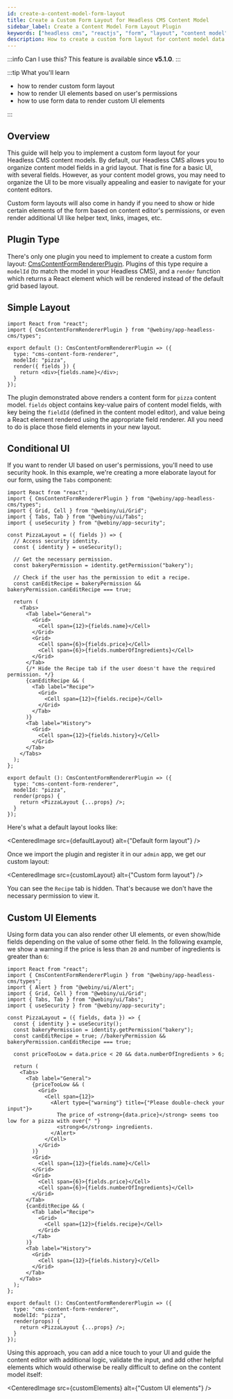 ```yaml
---
id: create-a-content-model-form-layout
title: Create a Custom Form Layout for Headless CMS Content Model
sidebar_label: Create a Content Model Form Layout Plugin
keywords: ["headless cms", "reactjs", "form", "layout", "content model"]
description: How to create a custom form layout for content model data entry.
---
```



:::info Can I use this?
This feature is available since **v5.1.0**.
:::

:::tip What you'll learn

- how to render custom form layout
- how to render UI elements based on user's permissions
- how to use form data to render custom UI elements

:::

## Overview

This guide will help you to implement a custom form layout for your Headless CMS content models. By default, our Headless CMS allows you to organize content model fields in a grid layout. That is fine for a basic UI, with several fields. However, as your content model grows, you may need to organize the UI to be more visually appealing and easier to navigate for your content editors.

Custom form layouts will also come in handy if you need to show or hide certain elements of the form based on content editor's permissions, or even render additional UI like helper text, links, images, etc.

## Plugin Type

There's only one plugin you need to implement to create a custom form layout: [CmsContentFormRendererPlugin](/docs/references/headless-cms/plugins#cms-content-form-renderer).
Plugins of this type require a `modelId` (to match the model in your Headless CMS), and a `render` function which returns a React element which will be rendered instead of the default grid based layout.

## Simple Layout

```tsx title="pizzaLayout.tsx"
import React from "react";
import { CmsContentFormRendererPlugin } from "@webiny/app-headless-cms/types";

export default (): CmsContentFormRendererPlugin => ({
  type: "cms-content-form-renderer",
  modelId: "pizza",
  render({ fields }) {
    return <div>{fields.name}</div>;
  }
});
```

The plugin demonstrated above renders a content form for `pizza` content model. `fields` object contains key-value pairs of content model fields, with key being the `fieldId` (defined in the content model editor), and value being a React element rendered using the appropriate field renderer. All you need to do is place those field elements in your new layout.

## Conditional UI

If you want to render UI based on user's permissions, you'll need to use security hook. In this example, we're creating a more elaborate layout for our form, using the `Tabs` component:

```tsx title="pizzaLayout.tsx"
import React from "react";
import { CmsContentFormRendererPlugin } from "@webiny/app-headless-cms/types";
import { Grid, Cell } from "@webiny/ui/Grid";
import { Tabs, Tab } from "@webiny/ui/Tabs";
import { useSecurity } from "@webiny/app-security";

const PizzaLayout = ({ fields }) => {
  // Access security identity.
  const { identity } = useSecurity();

  // Get the necessary permission.
  const bakeryPermission = identity.getPermission("bakery");

  // Check if the user has the permission to edit a recipe.
  const canEditRecipe = bakeryPermission && bakeryPermission.canEditRecipe === true;

  return (
    <Tabs>
      <Tab label="General">
        <Grid>
          <Cell span={12}>{fields.name}</Cell>
        </Grid>
        <Grid>
          <Cell span={6}>{fields.price}</Cell>
          <Cell span={6}>{fields.numberOfIngredients}</Cell>
        </Grid>
      </Tab>
      {/* Hide the Recipe tab if the user doesn't have the required permission. */}
      {canEditRecipe && (
        <Tab label="Recipe">
          <Grid>
            <Cell span={12}>{fields.recipe}</Cell>
          </Grid>
        </Tab>
      )}
      <Tab label="History">
        <Grid>
          <Cell span={12}>{fields.history}</Cell>
        </Grid>
      </Tab>
    </Tabs>
  );
};

export default (): CmsContentFormRendererPlugin => ({
  type: "cms-content-form-renderer",
  modelId: "pizza",
  render(props) {
    return <PizzaLayout {...props} />;
  }
});
```

Here's what a default layout looks like:

<CenteredImage src={defaultLayout} alt={"Default form layout"} />

Once we import the plugin and register it in our `admin` app, we get our custom layout:

<CenteredImage src={customLayout} alt={"Custom form layout"} />

You can see the `Recipe` tab is hidden. That's because we don't have the necessary permission to view it.

## Custom UI Elements

Using form data you can also render other UI elements, or even show/hide fields depending on the value of some other field. In the following example, we show a warning if the price is less than `20` and number of ingredients is greater than `6`:

```tsx {3,8,13,18-27} title="pizzaLayout.tsx"
import React from "react";
import { CmsContentFormRendererPlugin } from "@webiny/app-headless-cms/types";
import { Alert } from "@webiny/ui/Alert";
import { Grid, Cell } from "@webiny/ui/Grid";
import { Tabs, Tab } from "@webiny/ui/Tabs";
import { useSecurity } from "@webiny/app-security";

const PizzaLayout = ({ fields, data }) => {
  const { identity } = useSecurity();
  const bakeryPermission = identity.getPermission("bakery");
  const canEditRecipe = true; //bakeryPermission && bakeryPermission.canEditRecipe === true;

  const priceTooLow = data.price < 20 && data.numberOfIngredients > 6;

  return (
    <Tabs>
      <Tab label="General">
        {priceTooLow && (
          <Grid>
            <Cell span={12}>
              <Alert type={"warning"} title={"Please double-check your input"}>
                The price of <strong>{data.price}</strong> seems too low for a pizza with over{" "}
                <strong>6</strong> ingredients.
              </Alert>
            </Cell>
          </Grid>
        )}
        <Grid>
          <Cell span={12}>{fields.name}</Cell>
        </Grid>
        <Grid>
          <Cell span={6}>{fields.price}</Cell>
          <Cell span={6}>{fields.numberOfIngredients}</Cell>
        </Grid>
      </Tab>
      {canEditRecipe && (
        <Tab label="Recipe">
          <Grid>
            <Cell span={12}>{fields.recipe}</Cell>
          </Grid>
        </Tab>
      )}
      <Tab label="History">
        <Grid>
          <Cell span={12}>{fields.history}</Cell>
        </Grid>
      </Tab>
    </Tabs>
  );
};

export default (): CmsContentFormRendererPlugin => ({
  type: "cms-content-form-renderer",
  modelId: "pizza",
  render(props) {
    return <PizzaLayout {...props} />;
  }
});
```

Using this approach, you can add a nice touch to your UI and guide the content editor with additional logic, validate the input, and add other helpful elements which would otherwise be really difficult to define on the content model itself:

<CenteredImage src={customElements} alt={"Custom UI elements"} />
